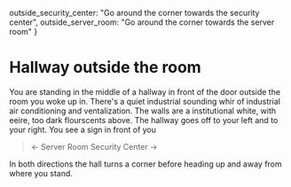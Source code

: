   outside_security_center: "Go around the corner towards the security center",
  outside_server_room: "Go around the corner towards the server room"
}

# Hallway outside the room

You are standing in the middle of a hallway in front of the door outside the
room you woke up in. There's a quiet industrial sounding whir of industrial air
conditioning and ventalization. The walls are a institutional white, with eeire,
too dark flourscents above. The hallway goes off to your left and to your right.
You see a sign in front of you

> ← Server Room
>   Security Center →

In both directions the hall turns a corner before heading up and away from where
you stand.
